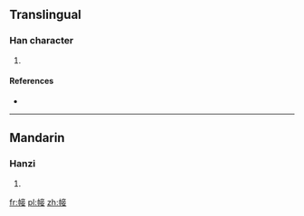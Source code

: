 ==Translingual==

===Han character===
{{Han char|rn=50|rad=巾|as=08|sn=11|four=|canj=中月卜廿女 (LBYTV)|ids=⿰[[巾]][[妾]]}}

# {{defn|Han|sort=巾08}}

====References====
* {{Han ref|kx=0333.150|dkj=08959|dj=0640.040|hdz=10745.170|uh=5E39|ud=24121}}

----

==Mandarin==

===Hanzi===
{{cmn-hanzi|pin=[[shà]] ([[sha4]])|wg=sha<sup>4</sup>}}

# {{defn|lang=cmn|sort=巾08}}

[[fr:帹]]
[[pl:帹]]
[[zh:帹]]